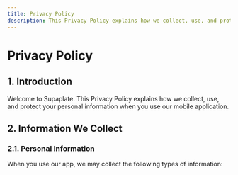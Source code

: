 ```yaml
---
title: Privacy Policy
description: This Privacy Policy explains how we collect, use, and protect your personal information when you use our mobile application.
---
```


# Privacy Policy

## 1. Introduction

Welcome to Supaplate. This Privacy Policy explains how we collect, use, and protect your personal information when you use our mobile application.

## 2. Information We Collect

### 2.1. Personal Information

When you use our app, we may collect the following types of information:
